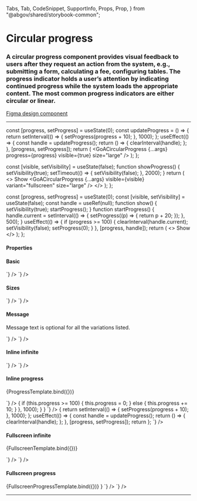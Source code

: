 <!--
title: Circular Progress
-->

  Tabs,
  Tab,
  CodeSnippet,
  SupportInfo,
  Props,
  Prop,
} from "@abgov/shared/storybook-common";

<Meta title="Components/Circular Progress" />

# Circular progress

### A circular progress component provides visual feedback to users after they request an action from the system, e.g., submitting a form, calculating a fee, configuring tables. The progress indicator holds a user’s attention by indicating continued progress while the system loads the appropriate content. The most common progress indicators are either circular or linear.

[Figma design component](https://www.figma.com/file/3pb2IK8s2QUqWieH79KdN7/%E2%9D%96-Components-%7C-DDI?node-id=633%3A12563)

---

  const [progress, setProgress] = useState(0);
  const updateProgress = () => {
    return setInterval(() => {
      setProgress(progress + 10);
    }, 1000);
  };
  useEffect(() => {
    const handle = updateProgress();
    return () => {
      clearInterval(handle);
    };
  }, [progress, setProgress]);
  return (
    <GoACircularProgress
      {...args}
      progress={progress}
      visible={true}
      size="large"
    />
  );
};

  const [visible, setVisibility] = useState(false);
  function showProgress() {
    setVisibility(true);
    setTimeout(() => {
      setVisibility(false);
    }, 2000);
  }
  return (
    <>
      <GoAButton onClick={showProgress}>Show</GoAButton>
      <GoACircularProgress
        {...args}
        visible={visible}
        variant="fullscreen"
        size="large"
      />
    </>
  );
};

  const [progress, setProgress] = useState(0);
  const [visible, setVisibility] = useState(false);
  const handle = useRef(null);
  function show() {
    setVisibility(true);
    startProgress();
  }
  function startProgress() {
    handle.current = setInterval(() => {
      setProgress((p) => {
        return p + 20;
      });
    }, 500);
  }
  useEffect(() => {
    if (progress >= 100) {
      clearInterval(handle.current);
      setVisibility(false);
      setProgress(0);
    }
  }, [progress, handle]);
  return (
    <>
      <GoAButton onClick={show}>Show</GoAButton>
      <GoACircularProgress
        visible={visible}
        variant="fullscreen"
        progress={progress}
        size="large"
      />
    </>
  );
};

#### Properties

<Props>
  <Prop
    name="variant"
    type="fullscreen | inline"
    defaultValue="inline"
    description="Stretch across the full screen or use it inline"
  />
  <Prop
    name="visible"
    type="boolean"
    defaultValue="false"
    description="Show/hide the page loader. This allows for fade transition to be applied in each transition."
  />
  <Prop
    name="size"
    type="small | large"
    defaultValue="large"
    description="Size of the progress indicator"
  />
  <Prop
    name="progress"
    type="number"
    defaultValue="-1"
    description="Set the progress value. Setting this value will change the type from `infinite` to `progress`"
  />
  <Prop
    name="message"
    type="string"
    defaultValue=""
    description="Loading message displayed under the progress indicator"
  />
</Props>

#### Basic

<Story name="Basic">
  <GoACircularProgress visible={true} />
</Story>

<Tabs>
  <Tab label="Web Component" hidden={true}>
    <CodeSnippet
      lang="html"
      code={`
      <goa-circular-progress visible />
    `}
    />
  </Tab>
  <Tab label="Angular">
    <CodeSnippet
      lang="html"
      code={`
      <goa-circular-progress visible="true"></goa-circular-progress>
    `}
    />
  </Tab>
  <Tab label="React">
    <CodeSnippet
      lang="tsx"
      code={`
      <GoACircularProgress visible={true} />
    `}
    />
  </Tab>
</Tabs>

#### Sizes

<Story name="Sizes">
  <GoACircularProgress visible={true} size="small" />
  <GoACircularProgress visible={true} size="large" />
</Story>

<Tabs>
  <Tab label="Web Component" hidden={true}>
    <CodeSnippet
      lang="html"
      code={`
      <goa-circular-progress
        size="small"
        visible />
      <goa-circular-progress
        size="large"
        visible />
    `}
    />
  </Tab>
  <Tab label="Angular">
    <CodeSnippet
      lang="html"
      code={`
      <goa-circular-progress
        size="small"
        visible>
      </goa-circular-progress>
      <goa-circular-progress
        size="large"
        visible>
      </goa-circular-progress>
    `}
    />
  </Tab>
  <Tab label="React">
    <CodeSnippet
      lang="tsx"
      code={`
      <GoACircularProgress
        size="small"
        visible={true}/>
      <GoACircularProgress
        size="large"
        visible={true} />
    `}
    />
  </Tab>
</Tabs>

#### Message

Message text is optional for all the variations listed.

<Story name="Message">
  <GoACircularProgress visible={true} message="Loading..." />
</Story>

<Tabs>
  <Tab label="Web Component" hidden={true}>
    <CodeSnippet
      lang="html"
      code={`
      <goa-circular-progress
        message="Loading..."
        visible />
    `}
    />
  </Tab>
  <Tab label="Angular">
    <CodeSnippet
      lang="html"
      code={`
      <goa-circular-progress
        message="Loading..."
        visible>
      </goa-circular-progress>
    `}
    />
  </Tab>
  <Tab label="React">
    <CodeSnippet
      lang="tsx"
      code={`
      <GoACircularProgress
        message="Loading..."
        visible={true} />
    `}
    />
  </Tab>
</Tabs>

#### Inline infinite

<Story name="Inline infinite">
  <GoACircularProgress variant="inline" visible={true} />
</Story>

<Tabs>
  <Tab label="Web Component" hidden={true}>
    <CodeSnippet
      lang="html"
      code={`
        <goa-circular-progress variant="inline" visible />
      `}
    />
  </Tab>
  <Tab label="Angular">
    <CodeSnippet
      lang="html"
      code={`
        <goa-circular-progress
          variant="inline"
          visible>
        </goa-circular-progress>
      `}
    />
  </Tab>
  <Tab label="React">
    <CodeSnippet
      lang="tsx"
      code={`
        <GoACircularProgress
          variant="inline"
          visible={true}
        />
      `}
    />
  </Tab>
</Tabs>

#### Inline progress

<Story name="Inline progress">{ProgressTemplate.bind({})}</Story>

<Tabs>
  <Tab label="Web Component" hidden={true}>
    <CodeSnippet
      lang="html"
      code={`
      <goa-circular-progress id="progress" variant="inline" visible />
    `}
    />
    <CodeSnippet
      lang="js"
      code={`
      const el = document.getElementById('progress');
      setInterval(() => {
        let p = parseInt(el.getAttribute('progress'));
        p += 10;
        el.setAttribute('progress', p);
        if (p >= 100) {
          el.removeAttribute("visible");
        }
      }, 1000);
    `}
    />
  </Tab>
  <Tab label="Angular">
    <CodeSnippet
      lang="html"
      code={`
      <goa-circular-progress
        variant="inline"
        [progress]="progress"
        visible>
      </goa-circular-progress>
    `}
    />
    <CodeSnippet
      lang="ts"
      code={`
      export class SomeComponent implements OnInit {
        progress: number = 0;
        ngOnInit() {
          setInterval(() => {
            if (this.progress >= 100) {
              this.progress = 0;
            }
            else {
              this.progress += 10;
            }
          }, 1000);
        }
      }
    `}
    />

  </Tab>
  <Tab label="React">
    <CodeSnippet
      lang="tsx"
      code={`
        const [progress, setProgress] = useState(0);
        const updateProgress = () => {
          return setInterval(() => {
            setProgress(progress + 10);
          }, 1000);
        };
        useEffect(() => {
          const handle = updateProgress();
          return () => {
            clearInterval(handle);
          };
        }, [progress, setProgress]);
        return <GoACircularProgress progress={progress} variant="inline" visible={true} />
      };
    `}
    />
  </Tab>
</Tabs>

#### Fullscreen infinite

<Story name="Fullscreen infinite">{FullscreenTemplate.bind({})}</Story>

<Tabs>
  <Tab label="Web Component" hidden={true}>
    <CodeSnippet
      lang="html"
      code={`
      <goa-circular-progress variant="fullscreen" visible="true" />
    `}
    />
  </Tab>
  <Tab label="Angular">
    <CodeSnippet
      lang="html"
      code={`
      <goa-circular-progress variant="fullscreen" visible></goa-circular-progress>
    `}
    />
  </Tab>
  <Tab label="React">
    <CodeSnippet
      lang="tsx"
      code={`
      <GoACircularProgress variant="fullscreen" visible={true} />
    `}
    />
  </Tab>
</Tabs>

#### Fullscreen progress

<Story name="Fullscreen progress">
  {FullscreenProgressTemplate.bind({})} }
</Story>

<Tabs>
  <Tab label="Web Component" hidden={true}>
    <CodeSnippet
      lang="html"
      code={`
      <goa-circular-progress variant="fullscreen" visible="true" />
    `}
    />
  </Tab>
  <Tab label="Angular">
    <CodeSnippet
      lang="html"
      code={`
      <goa-circular-progress variant="fullscreen" visible></goa-circular-progress>
    `}
    />
  </Tab>
  <Tab label="React">
    <CodeSnippet
      lang="tsx"
      code={`
      <GoACircularProgress variant="fullscreen" visible={true} />
    `}
    />
  </Tab>
</Tabs>

---

<SupportInfo />
